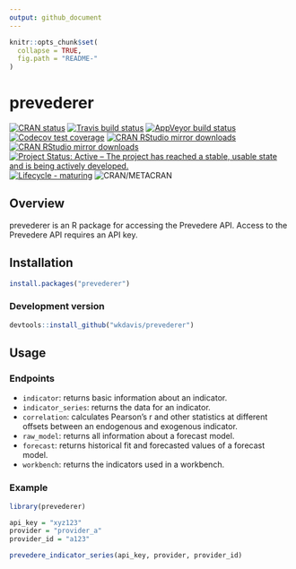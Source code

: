 ```yaml
---
output: github_document
---
```


<!-- README.md is generated from README.Rmd. Please edit that file -->

```r
knitr::opts_chunk$set(
  collapse = TRUE,
  fig.path = "README-"
)
```

# prevederer

<!-- badges: start -->
[![CRAN status](https://www.r-pkg.org/badges/version/prevederer)](https://cran.r-project.org/package=prevederer)
[![Travis build status](https://travis-ci.org/wkdavis/prevederer.svg?branch=master)](https://travis-ci.org/wkdavis/prevederer)
[![AppVeyor build status](https://ci.appveyor.com/api/projects/status/github/wkdavis/prevederer?branch=master&svg=true)](https://ci.appveyor.com/project/wkdavis/prevederer)
[![Codecov test coverage](https://codecov.io/gh/wkdavis/prevederer/branch/master/graph/badge.svg)](https://codecov.io/gh/wkdavis/prevederer?branch=master)
[![CRAN RStudio mirror downloads](http://cranlogs.r-pkg.org/badges/prevederer)](http://www.r-pkg.org/pkg/prevederer)
[![CRAN RStudio mirror downloads](http://cranlogs.r-pkg.org/badges/grand-total/prevederer)](http://www.r-pkg.org/pkg/prevederer)
[![Project Status: Active – The project has reached a stable, usable state and is being actively developed.](https://www.repostatus.org/badges/latest/active.svg)](https://www.repostatus.org/#active)
[![Lifecycle - maturing](https://img.shields.io/badge/lifecycle-maturing-blue)](https://www.tidyverse.org/lifecycle/#maturing)
![CRAN/METACRAN](https://img.shields.io/cran/l/prevederer)
<!-- badges: end -->

## Overview

prevederer is an R package for accessing the Prevedere API. Access to the 
Prevedere API requires an API key.

## Installation

```r
install.packages("prevederer")
```

### Development version

```r
devtools::install_github("wkdavis/prevederer") 
```

## Usage

### Endpoints
- `indicator`: returns basic information about an indicator.
- `indicator_series`: returns the data for an indicator.
- `correlation`: calculates Pearson's r and other statistics at different offsets between an endogenous and exogenous indicator.
- `raw_model`: returns all information about a forecast model.
- `forecast`: returns historical fit and forecasted values of a forecast model.
- `workbench`: returns the indicators used in a workbench.

### Example
```r
library(prevederer)

api_key = "xyz123"
provider = "provider_a"
provider_id = "a123"

prevedere_indicator_series(api_key, provider, provider_id)
```
